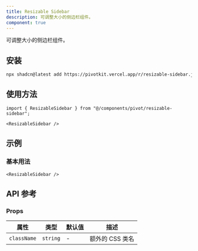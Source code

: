 ```yaml
---
title: Resizable Sidebar
description: 可调整大小的侧边栏组件。
component: true
---
```


可调整大小的侧边栏组件。

<ComponentPreview name="resizable-sidebar-demo" />

## 安装

```bash
npx shadcn@latest add https://pivotkit.vercel.app/r/resizable-sidebar.json
```

## 使用方法

```tsx
import { ResizableSidebar } from "@/components/pivot/resizable-sidebar";
```

```tsx
<ResizableSidebar />
```

## 示例

### 基本用法

```tsx
<ResizableSidebar />
```

## API 参考

### Props

| 属性        | 类型     | 默认值 | 描述            |
| ----------- | -------- | ------ | --------------- |
| `className` | `string` | -      | 额外的 CSS 类名 |
